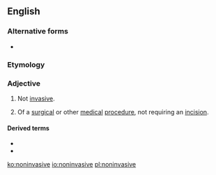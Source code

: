 {{also|non-invasive}}
==English==

===Alternative forms===
* {{l|en|non-invasive}}

===Etymology===
{{prefix|en|non|invasive}}

===Adjective===
{{en-adj|-}}

# Not [[invasive]].
# {{lb|en|medicine}} Of a [[surgical]] or other [[medical]] [[procedure]], not requiring an [[incision]].

====Derived terms====
* {{l|en|noninvasively}}
* {{l|en|noninvasiveness}}

[[ko:noninvasive]]
[[io:noninvasive]]
[[pl:noninvasive]]